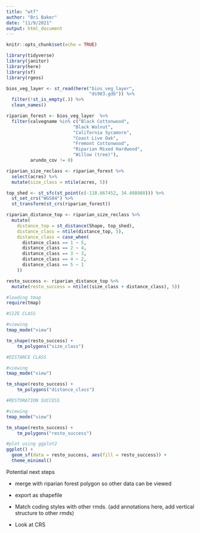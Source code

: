```yaml
---
title: "wtf"
author: "Bri Baker"
date: "11/9/2021"
output: html_document
---
```


```r
knitr::opts_chunk$set(echo = TRUE)

library(tidyverse)
library(janitor)
library(here)
library(sf)
library(rgeos)

```



```r

bios_veg_layer <- st_read(here("bios_veg_layer", 
                               "ds983.gdb")) %>% 
  filter(!st_is_empty(.)) %>% 
  clean_names()

riparian_forest <- bios_veg_layer  %>% 
  filter(calvegname %in% c("Black Cottonwood", 
                         "Black Walnut", 
                         "California Sycamore", 
                         "Coast Live Oak", 
                         "Fremont Cottonwood", 
                         "Riparian Mixed Hardwood",
                         "Willow (tree)"),
         arundo_cov != 0)


```

```r

riparian_size_reclass <- riparian_forest %>% 
  select(acres) %>% 
  mutate(size_class = ntile(acres, 5))


```

```r
top_shed <- st_sfc(st_point(c(-118.667452, 34.408988))) %>% 
  st_set_crs("WGS84") %>% 
  st_transform(st_crs(riparian_forest))

riparian_distance_top <- riparian_size_reclass %>% 
  mutate(
    distance_top = st_distance(Shape, top_shed),
    distance_class = ntile(distance_top, 5),
    distance_class = case_when(
      distance_class == 1 ~ 5,
      distance_class == 2 ~ 4,
      distance_class == 3 ~ 3,
      distance_class == 4 ~ 2,
      distance_class == 5 ~ 1
    ))


```

```r
resto_success <- riparian_distance_top %>% 
  mutate(resto_success = ntile((size_class + distance_class), 5))
```

```r
#loading tmap
require(tmap)

#SIZE CLASS 

#viewing
tmap_mode("view")

tm_shape(resto_success) +
    tm_polygons("size_class")
```

```r
#DISTANCE CLASS 

#viewing
tmap_mode("view")

tm_shape(resto_success) +
    tm_polygons("distance_class")
```

```r
#RESTORATION SUCCESS

#viewing
tmap_mode("view")

tm_shape(resto_success) +
    tm_polygons("resto_success")
```

```r
#plot using ggplot2
ggplot() + 
  geom_sf(data = resto_success, aes(fill = resto_success)) +
  theme_minimal()
```

Potential next steps

 - merge with riparian forest polygon so other data can be viewed
 
 - export as shapefile
 
 - Match coding styles with other rmds. (add annotations here, add vertical structure to other rmds)
 
 - Look at CRS
